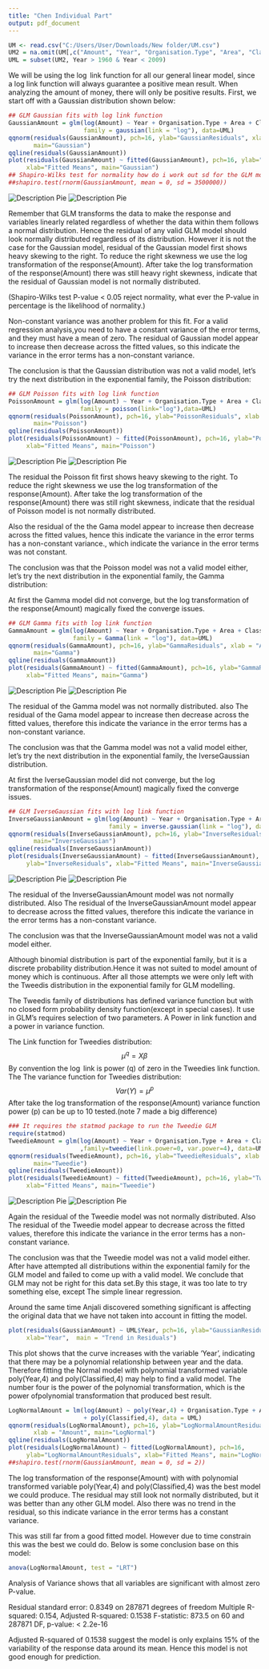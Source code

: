 ```yaml
---
title: "Chen Individual Part"
output: pdf_document
---
```


```r
UM <- read.csv("C:/Users/User/Downloads/New folder/UM.csv")
UM2 = na.omit(UM[,c("Amount", "Year", "Organisation.Type", "Area", "Classified")])
UML = subset(UM2, Year > 1960 & Year < 2009)
```

We will be using the $\log$ link function for all our general linear model, since a log link function will always guarantee a positive mean result. When analyzing the amount of money, there will only be positive results. First, we start off with a Gaussian distribution shown below:

```r
## GLM Gaussian fits with log link function
GaussianAmount = glm(log(Amount) ~ Year + Organisation.Type + Area + Classified, 
                     family = gaussian(link = "log"), data=UML)
qqnorm(residuals(GaussianAmount), pch=16, ylab="GaussianResiduals", xlab = "Amount", 
       main="Gaussian")
qqline(residuals(GaussianAmount))
plot(residuals(GaussianAmount) ~ fitted(GaussianAmount), pch=16, ylab="GaussianResiduals", 
     xlab="Fitted Means", main="Gaussian")
## Shapiro-Wilks test for normality how do i work out sd for the GLM model in R?
##shapiro.test(rnorm(GaussianAmount, mean = 0, sd = 3500000))
```

![Description Pie](CGaussian1.png)
![Description Pie](CGaussian2.png)

Remember that GLM transforms the data to make the response and variables linearly related regardless of whether the data within them follows a normal distribution. Hence the residual of any valid GLM model should look normally distributed regardless of its distribution. However it is not the case for the Gaussian model, residual of the Gaussian model first shows heavy skewing to the right. To reduce the right skewness we use the log transformation of the response(Amount). After take the log transformation of the response(Amount) there was still heavy right skewness, indicate that the residual of Gaussian model is not normally distributed.

(Shapiro-Wilks test P-value < 0.05 reject normality, what ever the P-value in percentage is the likelihood of normality.)

Non-constant variance was another problem for this fit. For a valid regression analysis,you need to have a constant variance of the error terms, and they must have a mean of zero. The residual of Gaussian model appear to increase then decrease across the fitted values, so this indicate the variance in the error terms has a non-constant variance.

The conclusion is that the Gaussian distribution was not a valid model, let's try the next distribution in the exponential family, the Poisson distribution:

```r
## GLM Poisson fits with log link function
PoissonAmount = glm(log(Amount) ~ Year + Organisation.Type + Area + Classified, 
                    family = poisson(link="log"),data=UML)
qqnorm(residuals(PoissonAmount), pch=16, ylab="PoissonResiduals", xlab = "Amount", 
       main="Poisson")
qqline(residuals(PoissonAmount))
plot(residuals(PoissonAmount) ~ fitted(PoissonAmount), pch=16, ylab="PoissonResiduals", 
     xlab="Fitted Means", main="Poisson")
```

![Description Pie](CPoisson1.png)
![Description Pie](CPoisson2.png)

The residual the Poisson fit first shows heavy skewing to the right. To reduce the right skewness we use the log transformation of the response(Amount). After take the log transformation of the response(Amount) there was still right skewness, indicate that the residual of Poisson model is not normally distributed.

Also the residual of the the Gama model appear to increase then decrease across the fitted values, hence this indicate the variance in the error terms has a non-constant variance., which indicate the variance in the error terms was not constant.

The conclusion was that the Poisson model was not a valid model either, let's try the next distribution in the exponential family, the Gamma distribution:

At first the Gamma model did not converge, but the log transformation of the response(Amount) magically fixed the converge issues.
```r
## GLM Gamma fits with log link function
GammaAmount = glm(log(Amount) ~ Year + Organisation.Type + Area + Classified , 
                  family = Gamma(link = "log"), data=UML)
qqnorm(residuals(GammaAmount), pch=16, ylab="GammaResiduals", xlab = "Amount", 
       main="Gamma")
qqline(residuals(GammaAmount))
plot(residuals(GammaAmount) ~ fitted(GammaAmount), pch=16, ylab="GammaResiduals", 
     xlab="Fitted Means", main="Gamma")
```

![Description Pie](CGamma1.png)
![Description Pie](CGamma2.png)

The residual of the Gamma model was not normally distributed. also The residual of the Gama model appear to increase then decrease across the fitted values, therefore this indicate the variance in the error terms has a non-constant variance.

The conclusion was that the Gamma model was not a valid model either, let's try the next distribution in the exponential family, the IverseGaussian distribution.


At first the IverseGaussian model did not converge, but the log transformation of the response(Amount) magically fixed the converge issues.

```r
## GLM IverseGaussian fits with log link function
InverseGaussianAmount = glm(log(Amount) ~ Year + Organisation.Type + Area + Classified ,
                            family = inverse.gaussian(link = "log"), data=UML)
qqnorm(residuals(InverseGaussianAmount), pch=16, ylab="InverseResiduals", xlab = "Amount",
       main="InverseGaussian")
qqline(residuals(InverseGaussianAmount))
plot(residuals(InverseGaussianAmount) ~ fitted(InverseGaussianAmount), pch=16, 
     ylab="InverseResiduals", xlab="Fitted Means", main="InverseGaussian")
```

![Description Pie](CInverseGaussian1.png)
![Description Pie](CInverseGaussian2.png)

The residual of the InverseGaussianAmount model was not normally distributed. Also The residual of the InverseGaussianAmount model appear to  decrease across the fitted values, therefore this indicate the variance in the error terms has a non-constant variance.

The conclusion was that the InverseGaussianAmount model was not a valid model either.

Although binomial distribution is part of the exponential family, but it is a discrete probability distribution.Hence it was not suited to model amount of money which is continuous. After all those attempts we were only left with the Tweedis distribution in the exponential family for GLM modelling.

The Tweedis family of distributions has defined variance function but with no closed form probability density function(except in special cases). It use in GLM's  requires selection of two parameters. A Power in link function and a power in variance function.

The Link function for Tweedies distribution:
$$\mu^q = X\beta$$
By convention the $\log$ link is power (q) of zero in the Tweedies link function.
The The variance function for Tweedies distribution:
$$Var(Y) = \mu^p$$
After take the log transformation of the response(Amount) variance function power (p) can be up to 10 tested.(note 7 made a big difference)
```r
### It requires the statmod package to run the Tweedie GLM
require(statmod) 
TweedieAmount = glm(log(Amount) ~ Year + Organisation.Type + Area + Classified
                    ,family=tweedie(link.power=0, var.power=4), data=UML)
qqnorm(residuals(TweedieAmount), pch=16, ylab="TweedieResiduals", xlab = "Amount", 
       main="Tweedie")
qqline(residuals(TweedieAmount))
plot(residuals(TweedieAmount) ~ fitted(TweedieAmount), pch=16, ylab="TweedieResiduals", 
     xlab="Fitted Means", main="Tweedie")
```

![Description Pie](CTweedie1.png)
![Description Pie](CTweedie2.png)


Again the residual of the Tweedie model was not normally distributed. Also The residual of the Tweedie model appear to  decrease across the fitted values, therefore this indicate the variance in the error terms has a non-constant variance.

The conclusion was that the Tweedie model was not a valid model either. After have attempted all distributions within the exponential family for the GLM model and failed to come up with a valid model. We conclude that GLM may not be right for this data set.By this stage, it was too late to try something else, except The  simple linear regression.

Around the same time Anjali discovered something significant is affecting the original data that we have not taken into account in fitting the model.
```r
plot(residuals(GaussianAmount) ~ UML$Year, pch=16, ylab="GaussianResiduals", 
     xlab="Year",  main = "Trend in Residuals")
```

This plot shows that the curve increases with the variable 'Year', indicating that there may be a polynomial relationship between year and the data. Therefore fitting the Normal model with polynomial transformed variable poly(Year,4) and poly(Classified,4) may help to find a valid model. The number four is the power of the polynomial transformation, which is the power ofpolynomial transformation that produced best result.

```r
LogNormalAmount = lm(log(Amount) ~ poly(Year,4) + Organisation.Type + Area 
                     + poly(Classified,4), data = UML)
qqnorm(residuals(LogNormalAmount), pch=16, ylab="LogNormalAmountResiduals", 
       xlab = "Amount", main="LogNormal")
qqline(residuals(LogNormalAmount))
plot(residuals(LogNormalAmount) ~ fitted(LogNormalAmount), pch=16, 
     ylab="LogNormalAmountResiduals", xlab="Fitted Means", main="LogNormal")
##shapiro.test(rnorm(GaussianAmount, mean = 0, sd = 2))
```

The log transformation of the response(Amount) with  with polynomial transformed variable poly(Year,4) and poly(Classified,4) was the best model we could produce. The residual may still look not normally distributed, but it was better than any other GLM model.
Also there was no trend in the residual, so this indicate variance in the error terms has a constant variance. 

This was still far from a good fitted model. However due to time constrain this was the best we could do. Below is some conclusion base on this model:

```r
anova(LogNormalAmount, test = "LRT")
```

Analysis of Variance shows that all variables are significant with almost zero P-value.

Residual standard error: 0.8349 on 287871 degrees of freedom
Multiple R-squared:  0.154,	Adjusted R-squared:  0.1538 
F-statistic: 873.5 on 60 and 287871 DF,  p-value: < 2.2e-16

Adjusted R-squared of 0.1538 suggest the model is only explains 15% of the variability of the response data around its mean.  Hence this model is not good enough for prediction.
